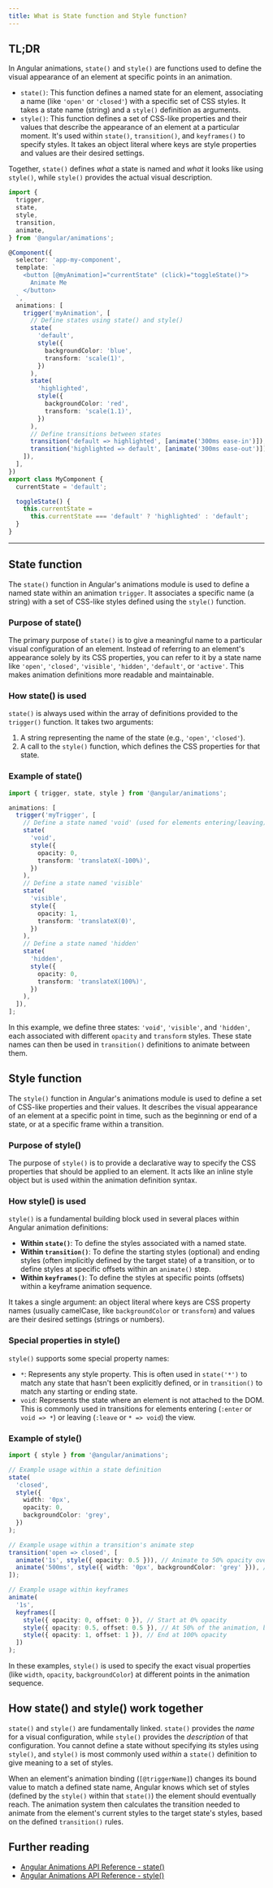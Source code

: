 ```yaml
---
title: What is State function and Style function?
---
```


## TL;DR

In Angular animations, `state()` and `style()` are functions used to define the visual appearance of an element at specific points in an animation.

- `state()`: This function defines a named state for an element, associating a name (like `'open'` or `'closed'`) with a specific set of CSS styles. It takes a state name (string) and a `style()` definition as arguments.
- `style()`: This function defines a set of CSS-like properties and their values that describe the appearance of an element at a particular moment. It's used within `state()`, `transition()`, and `keyframes()` to specify styles. It takes an object literal where keys are style properties and values are their desired settings.

Together, `state()` defines _what_ a state is named and _what_ it looks like using `style()`, while `style()` provides the actual visual description.

```typescript
import {
  trigger,
  state,
  style,
  transition,
  animate,
} from '@angular/animations';

@Component({
  selector: 'app-my-component',
  template: `
    <button [@myAnimation]="currentState" (click)="toggleState()">
      Animate Me
    </button>
  `,
  animations: [
    trigger('myAnimation', [
      // Define states using state() and style()
      state(
        'default',
        style({
          backgroundColor: 'blue',
          transform: 'scale(1)',
        })
      ),
      state(
        'highlighted',
        style({
          backgroundColor: 'red',
          transform: 'scale(1.1)',
        })
      ),
      // Define transitions between states
      transition('default => highlighted', [animate('300ms ease-in')]),
      transition('highlighted => default', [animate('300ms ease-out')]),
    ]),
  ],
})
export class MyComponent {
  currentState = 'default';

  toggleState() {
    this.currentState =
      this.currentState === 'default' ? 'highlighted' : 'default';
  }
}
```

---

## State function

The `state()` function in Angular's animations module is used to define a named state within an animation `trigger`. It associates a specific name (a string) with a set of CSS-like styles defined using the `style()` function.

### Purpose of state()

The primary purpose of `state()` is to give a meaningful name to a particular visual configuration of an element. Instead of referring to an element's appearance solely by its CSS properties, you can refer to it by a state name like `'open'`, `'closed'`, `'visible'`, `'hidden'`, `'default'`, or `'active'`. This makes animation definitions more readable and maintainable.

### How state() is used

`state()` is always used within the array of definitions provided to the `trigger()` function. It takes two arguments:

1.  A string representing the name of the state (e.g., `'open'`, `'closed'`).
2.  A call to the `style()` function, which defines the CSS properties for that state.

### Example of state()

```typescript
import { trigger, state, style } from '@angular/animations';

animations: [
  trigger('myTrigger', [
    // Define a state named 'void' (used for elements entering/leaving)
    state(
      'void',
      style({
        opacity: 0,
        transform: 'translateX(-100%)',
      })
    ),
    // Define a state named 'visible'
    state(
      'visible',
      style({
        opacity: 1,
        transform: 'translateX(0)',
      })
    ),
    // Define a state named 'hidden'
    state(
      'hidden',
      style({
        opacity: 0,
        transform: 'translateX(100%)',
      })
    ),
  ]),
];
```

In this example, we define three states: `'void'`, `'visible'`, and `'hidden'`, each associated with different `opacity` and `transform` styles. These state names can then be used in `transition()` definitions to animate between them.

## Style function

The `style()` function in Angular's animations module is used to define a set of CSS-like properties and their values. It describes the visual appearance of an element at a specific point in time, such as the beginning or end of a state, or at a specific frame within a transition.

### Purpose of style()

The purpose of `style()` is to provide a declarative way to specify the CSS properties that should be applied to an element. It acts like an inline style object but is used within the animation definition syntax.

### How style() is used

`style()` is a fundamental building block used in several places within Angular animation definitions:

- **Within `state()`**: To define the styles associated with a named state.
- **Within `transition()`**: To define the starting styles (optional) and ending styles (often implicitly defined by the target state) of a transition, or to define styles at specific offsets within an `animate()` step.
- **Within `keyframes()`**: To define the styles at specific points (offsets) within a keyframe animation sequence.

It takes a single argument: an object literal where keys are CSS property names (usually camelCase, like `backgroundColor` or `transform`) and values are their desired settings (strings or numbers).

### Special properties in style()

`style()` supports some special property names:

- `*`: Represents any style property. This is often used in `state('*')` to match any state that hasn't been explicitly defined, or in `transition()` to match any starting or ending state.
- `void`: Represents the state where an element is not attached to the DOM. This is commonly used in transitions for elements entering (`:enter` or `void => *`) or leaving (`:leave` or `* => void`) the view.

### Example of style()

```typescript
import { style } from '@angular/animations';

// Example usage within a state definition
state(
  'closed',
  style({
    width: '0px',
    opacity: 0,
    backgroundColor: 'grey',
  })
);

// Example usage within a transition's animate step
transition('open => closed', [
  animate('1s', style({ opacity: 0.5 })), // Animate to 50% opacity over 1s
  animate('500ms', style({ width: '0px', backgroundColor: 'grey' })), // Then animate width and color over 500ms
]);

// Example usage within keyframes
animate(
  '1s',
  keyframes([
    style({ opacity: 0, offset: 0 }), // Start at 0% opacity
    style({ opacity: 0.5, offset: 0.5 }), // At 50% of the animation, be at 50% opacity
    style({ opacity: 1, offset: 1 }), // End at 100% opacity
  ])
);
```

In these examples, `style()` is used to specify the exact visual properties (like `width`, `opacity`, `backgroundColor`) at different points in the animation sequence.

## How state() and style() work together

`state()` and `style()` are fundamentally linked. `state()` provides the _name_ for a visual configuration, while `style()` provides the _description_ of that configuration. You cannot define a state without specifying its styles using `style()`, and `style()` is most commonly used _within_ a `state()` definition to give meaning to a set of styles.

When an element's animation binding (`[@triggerName]`) changes its bound value to match a defined state name, Angular knows which set of styles (defined by the `style()` within that `state()`) the element should eventually reach. The animation system then calculates the transition needed to animate from the element's current styles to the target state's styles, based on the defined `transition()` rules.

## Further reading

- [Angular Animations API Reference - state()](https://angular.dev/api/animations/state)
- [Angular Animations API Reference - style()](https://angular.dev/api/animations/style)
